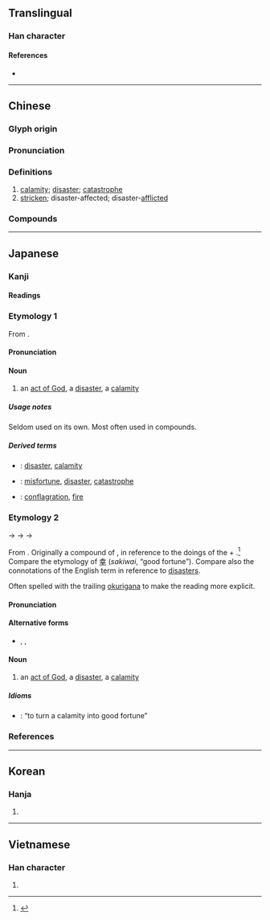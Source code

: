 {{also|灾|烖}}
{{character info}}
{{character info|0x2F918}}
==Translingual==

===Han character===
{{stroke order|strokes=7}}
{{Han char|rn=86|rad=火|as=03|sn=7|four=22809|canj=VVF|ids=⿱巛火}}

====References====
* {{Han ref|kx=0666.180|dkj=18879|dj=1075.230|hdz=32190.060|uh=707D|ud=28797|bh=A861|bd=43105}}

----

==Chinese==
{{zh-forms|s=灾|alt=𤆎,灾,烖,𡿧,甾,菑,𤉣}}

===Glyph origin===
{{Han etym}}

===Pronunciation===
{{zh-pron
|m=zāi
|m-s=
|c=zoi1
|c-t=
|g=
|h=pfs=châi;gd=zai1
|j=
|mb=
|md=căi
|mn=xm,zz,tp,kh,tn,tc,hc,yl,mg:che/qz,lk,sx,hc,km:cher/chai
|mn_note=che/cher - vernacular; chai - literary
|mn-t=zai1
|w=
|x=
|mc=y
|oc=y
|ma=Zh-zai.ogg
|cat=n,a
}}

===Definitions===
{{zh-hanzi}}

# [[calamity]]; [[disaster]]; [[catastrophe]]
# [[stricken]]; disaster-affected; disaster-[[afflicted]]

===Compounds===
{{zh-der|三災八難|兵災|兵災保險|凌災|回祿之災|壓災|多災多難|多病多災|大災難|天災|天災人禍|天災地孽|天災地變|天災物怪|天然災害|妖災|害天災|幸災樂禍|惹災招禍|惹禍招災|招災|招災攬禍|攘災|放災|救災|救災恤患|旱災|月值年災|樂禍幸災|橫災飛禍|橫禍非災|橫禍飛災|水災|氾濫成災|求福禳災|泛濫成災|洪災|浮災|消災|消災解厄|滅頂之災|澇災|火災|火災保險|火災損失|火災消防|災區|災厄|災害|災害救濟|災患|災情|災戾|災梨禍棗|災殃|災民|災沴|災異|災病|災眚|災祥|災禍|災胞|災荒|災變|災迍|災障|災難|災黎|無妄之災|牢獄之災|當災|眚災|破財消災|禍棗災梨|福盡災生|福過災生|自然災害|舞馬之災|蝗災|蟲災|血光之災|被災蒙禍|賑災|輕災浮難|轉災為福|迍災|逃災躲難|逃災避難|防災|降災|非災|風災|飛災|飛災橫禍|馬舞之災|鬧災|雪災|災星|股災}}

{{zh-cat|Elementary}}

----

==Japanese==

===Kanji===
{{ja-kanji|grade=5|rs=火03}}

====Readings====
{{ja-readings
|goon=さい
|kanon=さい
|kun=わざわ-い<わざは-ひ
}}

===Etymology 1===
{{ja-kanjitab|yomi=o|さい}}
From {{etyl|ltc|ja|sort=さい}} {{m|zh|災|tr=tsoj||calamity}}.

====Pronunciation====
{{ja-pron|yomi=goon|さい}}

====Noun====
{{ja-noun|さい}}

# an [[act of God]], a [[disaster]], a [[calamity]]

=====Usage notes=====
Seldom used on its own. Most often used in compounds.

=====Derived terms=====
{{der-top}}
* {{ja-r|災害|さいがい}}: [[disaster]], [[calamity]] {{qualifier|emphasis on the damage therefrom}}
* {{ja-r|災難|さいなん}}: [[misfortune]], [[disaster]], [[catastrophe]]
* {{ja-r|火%災|か%さい}}: [[conflagration]], [[fire]]
{{der-bottom}}

===Etymology 2===
{{ja-kanjitab|yomi=k|わざわい}}
{{IPAchar|/wazapapi/}} → {{IPAchar|/wazaɸaɸi/}} → {{IPAchar|/wazawahi/}} → {{IPAchar|/wazawai/}}

From {{etyl|ojp|ja|sort=わざわい}}. Originally a compound of {{m|ja|業|tr=waza||deed, doings}}, in reference to the doings of the {{m|ja|神|tr=kami||gods, spirits}} + {{m|ja|這う|這い|tr=hai|lit=crawling|spreading widely}}.<ref name="KDJ">{{R:Kokugo Dai Jiten}}</ref> Compare the etymology of [[幸#sakiwai|幸]] (''sakiwai'', “good fortune”). Compare also the connotations of the English term {{m|en|act of God}} in reference to [[disaster]]s.

Often spelled {{m|ja|災い}} with the trailing [[okurigana]] {{m|ja|い}} to make the reading more explicit.

====Pronunciation====
{{ja-pron|yomi=k|わざわい|acc=0|acc_ref=DJR}}

====Alternative forms====
* {{ja-l|災い}}, {{ja-l|禍}}, {{ja-l|殃}}

====Noun====
{{ja-noun|わざわい|hhira=わざはひ}}

# an [[act of God]], a [[disaster]], a [[calamity]]

=====Idioms=====
{{der-top|Idioms}}
* {{ja-r|災を転じて福と為す|わざわい を てんじて ふく と なす}}: “to turn a calamity into good fortune”
{{der-bottom}}

===References===
<references/>

----

==Korean==

===Hanja===
{{ko-hanja|hangeul=재|eumhun=|rv=jae|mr=chae|y=cay}}

# {{rfdef|ko|sort=火03}}

----

==Vietnamese==

===Han character===
{{vi-hantu|[[tai]]|rs=火03}}

# {{rfdef|vi|sort=火03}}